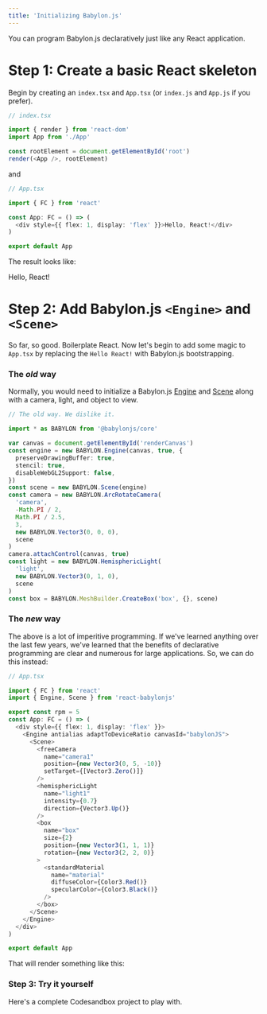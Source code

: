 ```yaml
---
title: 'Initializing Babylon.js'
---
```



You can program Babylon.js declaratively just like any React application.

# Step 1: Create a basic React skeleton

Begin by creating an `index.tsx` and `App.tsx` (or `index.js` and `App.js` if
you prefer).

```typescript
// index.tsx

import { render } from 'react-dom'
import App from './App'

const rootElement = document.getElementById('root')
render(<App />, rootElement)
```

and

```typescript
// App.tsx

import { FC } from 'react'

const App: FC = () => (
  <div style={{ flex: 1, display: 'flex' }}>Hello, React!</div>
)

export default App
```

The result looks like:

<ReactDemo>
  <div style={{ flex: 1, display: 'flex' }}>Hello, React!</div>
</ReactDemo>

# Step 2: Add Babylon.js `<Engine>` and `<Scene>`

So far, so good. Boilerplate React. Now let's begin to add some magic to
`App.tsx` by replacing the `Hello React!` with Babylon.js bootstrapping.

### The _old_ way

Normally, you would need to initialize a Babylon.js
[Engine](https://doc.babylonjs.com/typedoc/classes/babylon.engine) and
[Scene](https://doc.babylonjs.com/start/chap1/first_scene#say-hello-to-your-first-world)
along with a camera, light, and object to view.

```typescript
// The old way. We dislike it.

import * as BABYLON from '@babylonjs/core'

var canvas = document.getElementById('renderCanvas')
const engine = new BABYLON.Engine(canvas, true, {
  preserveDrawingBuffer: true,
  stencil: true,
  disableWebGL2Support: false,
})
const scene = new BABYLON.Scene(engine)
const camera = new BABYLON.ArcRotateCamera(
  'camera',
  -Math.PI / 2,
  Math.PI / 2.5,
  3,
  new BABYLON.Vector3(0, 0, 0),
  scene
)
camera.attachControl(canvas, true)
const light = new BABYLON.HemisphericLight(
  'light',
  new BABYLON.Vector3(0, 1, 0),
  scene
)
const box = BABYLON.MeshBuilder.CreateBox('box', {}, scene)
```

### The _new_ way

The above is a lot of imperitive programming. If we've learned anything over the
last few years, we've learned that the benefits of declarative programming are
clear and numerous for large applications. So, we can do this instead:

```typescript
// App.tsx

import { FC } from 'react'
import { Engine, Scene } from 'react-babylonjs'

export const rpm = 5
const App: FC = () => (
  <div style={{ flex: 1, display: 'flex' }}>
    <Engine antialias adaptToDeviceRatio canvasId="babylonJS">
      <Scene>
        <freeCamera
          name="camera1"
          position={new Vector3(0, 5, -10)}
          setTarget={[Vector3.Zero()]}
        />
        <hemisphericLight
          name="light1"
          intensity={0.7}
          direction={Vector3.Up()}
        />
        <box
          name="box"
          size={2}
          position={new Vector3(1, 1, 1)}
          rotation={new Vector3(2, 2, 0)}
        >
          <standardMaterial
            name="material"
            diffuseColor={Color3.Red()}
            specularColor={Color3.Black()}
          />
        </box>
      </Scene>
    </Engine>
  </div>
)

export default App
```

That will render something like this:

<ReactDemo>
  <Engine antialias adaptToDeviceRatio canvasId="babylonJS">
    <Scene>
      <freeCamera
        name="camera1"
        position={new Vector3(0, 5, -10)}
        setTarget={[Vector3.Zero()]}
      />
      <hemisphericLight
        name="light1"
        intensity={0.7}
        direction={Vector3.Up()}
      />
      <box
        name="box"
        size={2}
        position={new Vector3(1, 1, 1)}
        rotation={new Vector3(2, 2, 0)}
      >
        <standardMaterial
          name="material"
          diffuseColor={Color3.Red()}
          specularColor={Color3.Black()}
        />
      </box>
    </Scene>
  </Engine>

</ReactDemo>

### Step 3: Try it yourself

Here's a complete Codesandbox project to play with.

<Sandbox name="basic-skeleton" />
